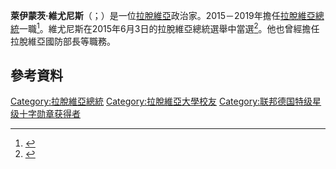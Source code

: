 {{Infobox officeholder
|name           = 雷蒙兹·夫乔尼斯<br>Raimonds Vējonis
|image          = Flickr - Saeima - 10.Saeimas deputāts Raimonds Vējonis.jpg
|office         = 第9任{{flagicon|拉脱维亚}} [[拉脱维亚总统|拉脱维亚总统]]
|primeminister  = [[拉多塔·斯特拉茹马|拉多塔·斯特拉茹马]]<br>[[马里斯·库西因斯基斯|马里斯·库西因斯基斯]]
|term_start     =  2015年7月8日
|term_end       =  2019年7月8日
|predecessor    = [[安德里斯·贝尔津什_(拉脱维亚总统)|安德里斯·贝尔津什]]
|successor      = [[埃吉尔斯·列维特斯|埃吉尔斯·列维特斯]]
|office1        = [[拉脱维亚国防部|国防部长]]
|primeminister1 = [[瓦尔迪斯·东布罗夫斯基斯|瓦尔迪斯·东布罗夫斯基斯]]<br>[[拉多塔·斯特拉茹马|拉多塔·斯特拉茹马]]
|term_start1    = 2014年1月22日
|term_end1      = 2015年7月7日
|predecessor1   = [[阿尔迪斯·帕布利克斯|阿尔迪斯·帕布利克斯]]
|successor1     = [[雷蒙德·伯格曼|雷蒙德·伯格曼]]
|office2        =  环境保护和区域发展部长
|primeminister2 = [[埃纳尔斯·雷普舍|埃纳尔斯·雷普舍]]<br>[[印度利斯·埃姆西斯|印度利斯·埃姆西斯]]<br>[[艾加尔斯·卡尔维季斯|艾加尔斯·卡尔维季斯]]<br>[[戈德马尼斯|戈德马尼斯]]<br>[[瓦尔迪斯·东布罗夫斯基斯|瓦尔迪斯·东布罗夫斯基斯]]
|term_start2    = 2002年11月7日
|term_end2      = 2011年10月25日
|predecessor2   = [[弗拉基米尔·马卡洛夫|弗拉基米尔·马卡洛夫]]
|successor2     = [[埃德蒙兹·斯普鲁祖斯|埃德蒙兹·斯普鲁祖斯]]
|birth_date     = {{birth date and age|1966|6|15|df=y}}
|birth_place    = {{flag|苏联}}[[苏维埃俄罗斯|苏维埃俄罗斯]][[普斯科夫州|普斯科夫州]]{{small|（今属{{flag|Russia}}{{flag|Pskov Oblast}}）}}
|death_date     = 
|death_place    = 
|party          = [[拉脱维亚绿党|绿党]]
|religion       = 拉脱维亚新异教主义
|spouse         = Iveta Vējone
|alma_mater     = [[拉脱维亚大学|拉脱维亚大学]]
}}
'''萊伊蒙茨·維尤尼斯'''（{{Lang-lv|Raimonds Vējonis}}；{{bd|1966年|6月15日}}）是一位[[拉脫維亞|拉脫維亞]]政治家。2015－2019年擔任[[拉脫維亞總統|拉脫維亞總統]]一職<ref>{{Cite web |url=http://www.mk.gov.lv/en/mk/sastavs/vejonis/ |title=The Cabinet of Ministers of the Republic of Latvia: Raimonds Vējonis |publisher=[[Cabinet_of_Ministers_of_the_Republic_of_Latvia|Cabinet of Ministers of the Republic of Latvia]] |accessdate=2010-04-17 |deadurl=yes |archiveurl=https://web.archive.org/web/20101119024151/http://www.mk.gov.lv/en/mk/sastavs/vejonis |archivedate=2010-11-19 }}</ref>。維尤尼斯在2015年6月3日的拉脫維亞總統選舉中當選<ref name="par">{{cite news|url=https://www.lsm.lv/lv/raksts/latvija/zinas/jaunais-latvijas-valsts-prezidents-raimonds-vejonis.a132288/|title=Jaunais Latvijas Valsts prezidents - Raimonds Vējonis|date=3 June 2015|publisher=LSM|language=lv|accessdate=4 June 2015|archive-url=https://web.archive.org/web/20150714143238/https://www.lsm.lv/lv/raksts/latvija/zinas/jaunais-latvijas-valsts-prezidents-raimonds-vejonis.a132288/|archive-date=2015-07-14|dead-url=yes}}</ref>。他也曾經擔任拉脫維亞國防部長等職務。

==參考資料==
{{Reflist}}

{{DEFAULTSORT:Vejonis, Raimonds}}
[[Category:拉脫維亞總統|Category:拉脫維亞總統]]
[[Category:拉脫維亞大學校友|Category:拉脫維亞大學校友]]
[[Category:联邦德国特级星级十字勋章获得者|Category:联邦德国特级星级十字勋章获得者]]